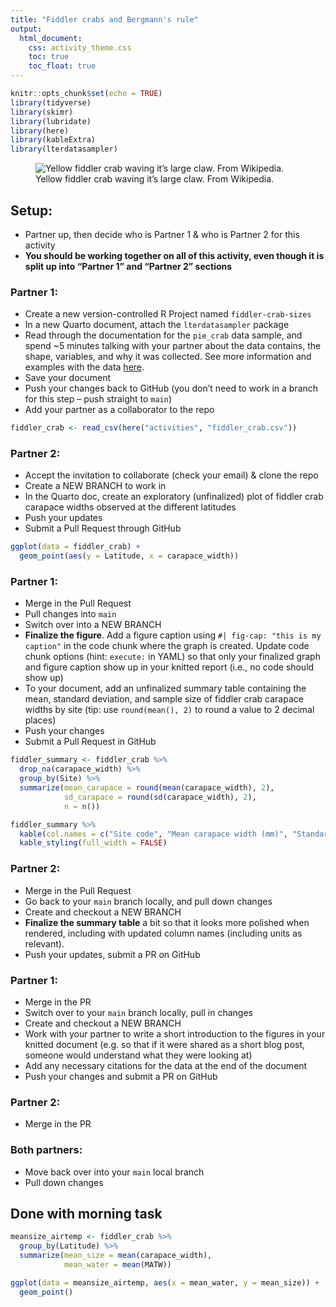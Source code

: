 ```yaml
---
title: "Fiddler crabs and Bergmann's rule"
output: 
  html_document:
    css: activity_theme.css
    toc: true
    toc_float: true
---
```


```r
knitr::opts_chunk$set(echo = TRUE)
library(tidyverse)
library(skimr)
library(lubridate)
library(here)
library(kableExtra)
library(lterdatasampler)
```


![Yellow fiddler crab waving it's large claw. From Wikipedia.](https://upload.wikimedia.org/wikipedia/commons/0/08/Uca_perplexa_male_waving.gif)

## Setup: 

- Partner up, then decide who is Partner 1 & who is Partner 2 for this activity
- **You should be working together on all of this activity, even though it is split up into "Partner 1" and "Partner 2" sections**

### Partner 1:

- Create a new version-controlled R Project named `fiddler-crab-sizes`
- In a new Quarto document, attach the `lterdatasampler` package
- Read through the documentation for the `pie_crab` data sample, and spend ~5 minutes talking with your partner about the data contains, the shape, variables, and why it was collected. See more information and examples with the data [here](https://lter.github.io/lterdatasampler/articles/pie_crab_vignette.html).
- Save your document
- Push your changes back to GitHub (you don't need to work in a branch for this step -- push straight to `main`)
- Add your partner as a collaborator to the repo

```r
fiddler_crab <- read_csv(here("activities", "fiddler_crab.csv"))
```

### Partner 2: 

- Accept the invitation to collaborate (check your email) & clone the repo
- Create a NEW BRANCH to work in
- In the Quarto doc, create an exploratory (unfinalized) plot of fiddler crab carapace widths observed at the different latitudes
- Push your updates
- Submit a Pull Request through GitHub

```r
ggplot(data = fiddler_crab) +
  geom_point(aes(y = Latitude, x = carapace_width))
```

### Partner 1: 

- Merge in the Pull Request
- Pull changes into `main`
- Switch over into a NEW BRANCH
- **Finalize the figure**. Add a figure caption using `#| fig-cap: "this is my caption"` in the code chunk where the graph is created. Update code chunk options (hint: `execute: ` in YAML) so that only your finalized graph and figure caption show up in your knitted report (i.e., no code should show up)
- To your document, add an unfinalized summary table containing the mean, standard deviation, and sample size of fiddler crab carapace widths by site (tip: use `round(mean(), 2)` to round a value to 2 decimal places)
- Push your changes
- Submit a Pull Request in GitHub

```r
fiddler_summary <- fiddler_crab %>% 
  drop_na(carapace_width) %>% 
  group_by(Site) %>% 
  summarize(mean_carapace = round(mean(carapace_width), 2),
            sd_carapace = round(sd(carapace_width), 2),
            n = n()) 

fiddler_summary %>% 
  kable(col.names = c("Site code", "Mean carapace width (mm)", "Standard deviation (mm)", "Sample size")) %>% 
  kable_styling(full_width = FALSE)
```

### Partner 2: 

- Merge in the Pull Request
- Go back to your `main` branch locally, and pull down changes
- Create and checkout a NEW BRANCH
- **Finalize the summary table** a bit so that it looks more polished when rendered, including with updated column names (including units as relevant). 
- Push your updates, submit a PR on GitHub

### Partner 1: 

- Merge in the PR
- Switch over to your `main` branch locally, pull in changes
- Create and checkout a NEW BRANCH
- Work with your partner to write a short introduction to the figures in your knitted document (e.g. so that if it were shared as a short blog post, someone would understand what they were looking at)
- Add any necessary citations for the data at the end of the document
- Push your changes and submit a PR on GitHub

### Partner 2: 

- Merge in the PR

### Both partners:

- Move back over into your `main` local branch
- Pull down changes

## Done with morning task

```r
meansize_airtemp <- fiddler_crab %>% 
  group_by(Latitude) %>% 
  summarize(mean_size = mean(carapace_width),
            mean_water = mean(MATW))

ggplot(data = meansize_airtemp, aes(x = mean_water, y = mean_size)) +
  geom_point()
```


